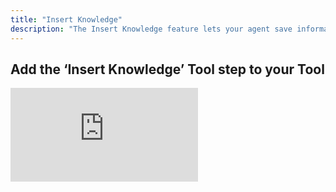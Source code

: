 ```yaml
---
title: "Insert Knowledge"
description: "The Insert Knowledge feature lets your agent save information by adding new rows to your knowledge table—making it easy to capture and store data dynamically."
---
```


## Add the ‘Insert Knowledge’ Tool step to your Tool

<div style={{ width:"100%",position:"relative",paddingTop:"75%" }}>
<iframe src="https://app.supademo.com/embed/cmcskqz8x0dx09st8u6v0t5ka" frameBorder="0" title="Add the Convert a Spreadsheet to JSON Tool step to your Tool" allow="clipboard-write" webkitallowfullscreen="true" mozallowfullscreen="true" allowfullscreen style={{ position:"absolute",top:0,left:0,width:"100%",height:"100%",border:"3px solid #5E43CE",borderRadius:"10px",objectFit:"cover" }} />

</div>


You can add the ‘Insert Knowledge’ Tool step to your Tool by:

1. Creating a new Tool, then searching for the ‘Insert Knowledge’ Tool step
2. Click ‘Expand’ to see the full Tool step
3. Select the Knowledge table you would like to use
4. Use the **New data to insert** field to enter an array of objects, where each object corresponds to a row. Add additional objects to insert multiple rows at once.
5. Use the **Sync on upload** field to determines whether the data should be vectorized when added to the knowledge set. In most cases, you’ll want this enabled as it allows your agents to semantically search and retrieve relevant information from your knowledge table.
6. Click 'Run step' to test out the Tool

## Common errors

<Accordion title="Formatting issues">
  This indicates that there is a formatting issue in the "New data to insert" input field. Make sure your object is formatted correctly. `Expected property name or '}' in JSON at...`
</Accordion>

<Accordion title="Incorrect data type">
  This means the data being inserted into the knowledge table is not a JSON. `Invalid JSON`
</Accordion>

## Formatting Examples

### Example 1: Insert single row

```json
[
  {
    "breed": "poodle",
    "size": "small"
  }
]
```

### Example 2: Insert multiple rows

```json
[
  {
    "breed": "poodle",
    "size": "small"
  }, 
  {
    "breed": "great dane",
    "size": "large"
  }
]
```

<Note>
  Ensure to separate each object with a comma if inserting multiple rows.
</Note>

## Frequently asked questions

### What happens if I don’t enable “Sync on Upload”?

If “Sync on Upload” is disabled, the data will be stored but not vectorized. This means your agents won’t be able to semantically search or reference that data until you manually vectorize it.

### Can I update or delete rows later?

Yes. After inserting data, you can manage your knowledge set using the available tools this includes updating or deleting rows as needed.

### What data types can I insert?

You can insert text, numbers, booleans, or any JSON-serializable value. Just make sure each object in the array follows the correct formatting.